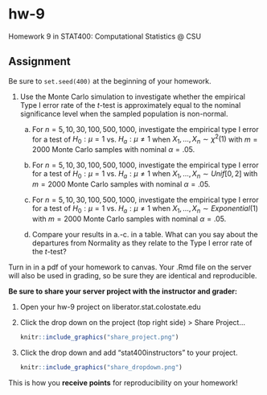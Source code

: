 # hw-9

Homework 9 in STAT400: Computational Statistics @ CSU

## Assignment

Be sure to `set.seed(400)` at the beginning of your homework.

1. Use the Monte Carlo simulation to investigate whether the empirical Type I error rate of the $t$-test is approximately equal to the nominal significance level when the sampled population is non-normal.

    a. For $n = 5, 10, 30, 100, 500, 1000$, investigate the empirical type I error for a test of $H_0: \mu = 1$ vs. $H_a: \mu \not= 1$ when $X_1, \dots, X_n \sim \chi^2(1)$ with $m = 2000$ Monte Carlo samples with nominal $\alpha = .05$.
    
    b. For $n = 5, 10, 30, 100, 500, 1000$, investigate the empirical type I error for a test of $H_0: \mu = 1$ vs. $H_a: \mu \not= 1$ when $X_1, \dots, X_n \sim Unif[0, 2]$ with $m = 2000$ Monte Carlo samples with nominal $\alpha = .05$.
    
    c. For $n = 5, 10, 30, 100, 500, 1000$, investigate the empirical type I error for a test of $H_0: \mu = 1$ vs. $H_a: \mu \not= 1$ when $X_1, \dots, X_n \sim Exponential(1)$ with $m = 2000$ Monte Carlo samples with nominal $\alpha = .05$.
    
    d. Compare your results in a.-c. in a table. What can you say about the departures from Normality as they relate to the Type I error rate of the $t$-test?


Turn in in a pdf of your homework to canvas. Your .Rmd file on the server will also be used in grading, so be sure they are identical and reproducible.

**Be sure to share your server project with the instructor and grader:**

1. Open your hw-9 project on liberator.stat.colostate.edu
2. Click the drop down on the project (top right side) > Share Project...
    
    ```r
    knitr::include_graphics("share_project.png")
    ```
  
3. Click the drop down and add "stat400instructors" to your project.

    ```r
    knitr::include_graphics("share_dropdown.png")
    ```

This is how you **receive points** for reproducibility on your homework!